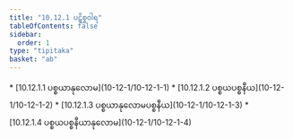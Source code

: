 ```yaml
---
title: "10.12.1 ပဋိစ္စဝါရ"
tableOfContents: false
sidebar:
  order: 1
type: "tipitaka"
basket: "ab"
---
```



<DynamicBreadcrumb />



<TableOfContents>
* [10.12.1.1 ပစ္စယာနုလောမ](10-12-1/10-12-1-1)
* [10.12.1.2 ပစ္စယပစ္စနီယ](10-12-1/10-12-1-2)
* [10.12.1.3 ပစ္စယာနုလောမပစ္စနီယ](10-12-1/10-12-1-3)
* [10.12.1.4 ပစ္စယပစ္စနီယာနုလောမ](10-12-1/10-12-1-4)
</TableOfContents>
